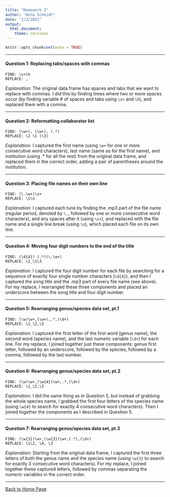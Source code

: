 ```yaml
---
title: "Homework 3"
author: "Anna Schmidt"
date: "2/2/2022"
output: 
  html_document: 
    theme: cerulean
---
```


```r
knitr::opts_chunk$set(echo = TRUE)
```

___
#### **Question 1**: Replacing tabs/spaces with commas

```
FIND: \s+\h
REPLACE: ,
```

*Explanation*: The original data frame has spaces and tabs that we want to replace with commas. I did this by finding times where two or more spaces occur (by finding variable # of spaces and tabs using `\s+` and `\h`), and replaced them with a comma.

___
#### **Question 2**: Reformatting collaborator list

```
FIND: (\w+), (\w+), (.*)
REPLACE: \2 \1 (\3)
```
*Explanation*: I captured the first name (using `\w+` for one or more consecutive word characters), last name (same as for the first name), and institution (using .* for all the rest) from the original data frame, and replaced them in the correct order, adding a pair of parentheses around the institution.

___
#### **Question 3**: Placing file names on their own line

```
FIND: (\.\w+)\s+
REPLACE: \1\n
```
*Explanation*: I captured each tune by finding the .mp3 part of the file name (regular period, denoted by `\.`, followed by one or more consecutive word characters), and any spaces after it (using `\s+`), and replaced with the file name and a single line break (using `\n`), which placed each file on its own line.

___
#### **Question 4**: Moving four digit numbers to the end of the title

```
FIND: (\d{4}) (.*)(\.\w+)
REPLACE: \2_\1\3
```
*Explanation*: I captured the four digit number for each file by searching for a sequence of exactly four single number characters (`\d{4}`), and then I captured the song title and the .mp3 part of every file name (see above). For my replace, I rearranged these three components and placed an underscore between the song title and four digit number.

___
#### **Question 5**: Rearranging genus/species data set, pt.1

```
FIND: (\w)\w+,(\w+),.*,(\d+)
REPLACE: \1_\2,\3
```
*Explanation*: I captured the first letter of the first word (genus name), the second word (species name), and the last numeric variable (`\d+`) for each line. For my replace, I joined together just these components: genus first letter, followed by an underscore, followed by the species, followed by a comma, followed by the last number.

___
#### **Question 6**: Rearranging genus/species data set, pt.2

```
FIND: (\w)\w+,(\w{4})\w+,.*,(\d+)
REPLACE: \1_\2,\3
```
*Explanation*: I did the same thing as in Question 5, but instead of grabbing the whole species name, I grabbed the first four letters of the species name (using `\w{4}` to search for exactly 4 consecutive word characters). Then I joined together the components as I described in Question 5.

___
#### **Question 7**: Rearranging genus/species data set, pt.3

```
FIND: (\w{3})\w+,(\w{3})\w+,(.*),(\d+)
REPLACE: \1\2, \4, \3
```
*Explanation*: Starting from the original data frame, I captured the first three letters of both the genus name and the species name (using `\w{3}` to search for exactly 3 consecutive word characters). For my replace, I joined together these captured letters, followed by commas separating the numeric variables in the correct order.

___
[Back to Home Page](index.html)
